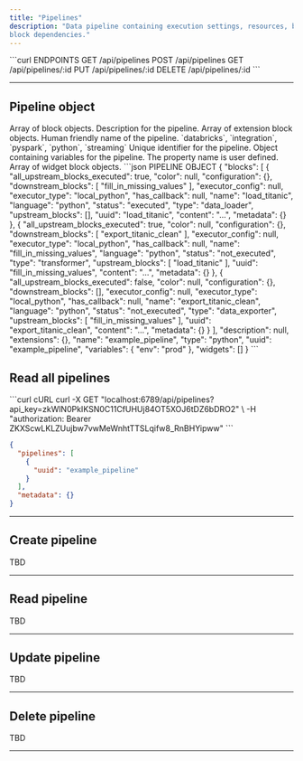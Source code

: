 ```yaml
---
title: "Pipelines"
description: "Data pipeline containing execution settings, resources, block information, and
block dependencies."
---
```


<RequestExample>
```curl ENDPOINTS
   GET /api/pipelines
  POST /api/pipelines
   GET /api/pipelines/:id
   PUT /api/pipelines/:id
DELETE /api/pipelines/:id
```
</RequestExample>

---

## Pipeline object

<ResponseField name="blocks" type="array of objects">
  Array of block objects.
</ResponseField>

<ResponseField name="description" type="string">
  Description for the pipeline.
</ResponseField>

<ResponseField name="extensions" type="array of objects">
  Array of extension block objects.
</ResponseField>

<ResponseField name="name" type="string" required>
  Human friendly name of the pipeline.
</ResponseField>

<ResponseField name="type" type="string" required>
  `databricks`, `integration`, `pyspark`, `python`, `streaming`
</ResponseField>

<ResponseField name="uuid" type="string" required>
  Unique identifier for the pipeline.
</ResponseField>

<ResponseField name="variables" type="object">
  Object containing variables for the pipeline.

  <Expandable title="properties" defaultOpen="true">
    <ResponseField name="[key]" type="string">
      The property name is user defined.
    </ResponseField>
  </Expandable>
</ResponseField>

<ResponseField name="widgets" type="array of objects">
  Array of widget block objects.
</ResponseField>

<ResponseExample>
```json PIPELINE OBJECT
{
  "blocks": [
    {
      "all_upstream_blocks_executed": true,
      "color": null,
      "configuration": {},
      "downstream_blocks": [
        "fill_in_missing_values"
      ],
      "executor_config": null,
      "executor_type": "local_python",
      "has_callback": null,
      "name": "load_titanic",
      "language": "python",
      "status": "executed",
      "type": "data_loader",
      "upstream_blocks": [],
      "uuid": "load_titanic",
      "content": "...",
      "metadata": {}
    },
    {
      "all_upstream_blocks_executed": true,
      "color": null,
      "configuration": {},
      "downstream_blocks": [
        "export_titanic_clean"
      ],
      "executor_config": null,
      "executor_type": "local_python",
      "has_callback": null,
      "name": "fill_in_missing_values",
      "language": "python",
      "status": "not_executed",
      "type": "transformer",
      "upstream_blocks": [
        "load_titanic"
      ],
      "uuid": "fill_in_missing_values",
      "content": "...",
      "metadata": {}
    },
    {
      "all_upstream_blocks_executed": false,
      "color": null,
      "configuration": {},
      "downstream_blocks": [],
      "executor_config": null,
      "executor_type": "local_python",
      "has_callback": null,
      "name": "export_titanic_clean",
      "language": "python",
      "status": "not_executed",
      "type": "data_exporter",
      "upstream_blocks": [
        "fill_in_missing_values"
      ],
      "uuid": "export_titanic_clean",
      "content": "...",
      "metadata": {}
    }
  ],
  "description": null,
  "extensions": {},
  "name": "example_pipeline",
  "type": "python",
  "uuid": "example_pipeline",
  "variables": {
    "env": "prod"
  },
  "widgets": []
}
```
</ResponseExample>

## Read all pipelines

<CodeGroup>
```curl cURL
curl -X GET "localhost:6789/api/pipelines?api_key=zkWlN0PkIKSN0C11CfUHUj84OT5XOJ6tDZ6bDRO2" \
    -H "authorization: Bearer ZKXScwLKLZUujbw7vwMeWnhtTTSLqifw8_RnBHYipww"
```
</CodeGroup>

```json
{
  "pipelines": [
    {
      "uuid": "example_pipeline"
    }
  ],
  "metadata": {}
}
```

---

## Create pipeline

TBD

---

## Read pipeline

TBD

---

## Update pipeline

TBD

---

## Delete pipeline

TBD

---
